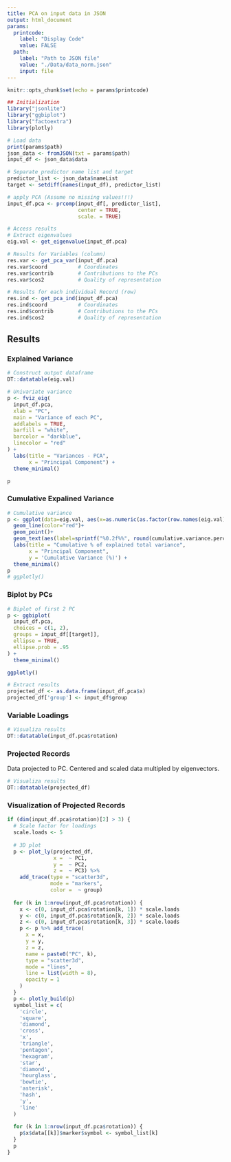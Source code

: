 ```yaml
---
title: PCA on input data in JSON
output: html_document
params:
  printcode:
    label: "Display Code"
    value: FALSE
  path:
    label: "Path to JSON file"
    value: "./Data/data_norm.json"
    input: file
---
```



```r
knitr::opts_chunk$set(echo = params$printcode)
```


```r
## Initialization
library("jsonlite")
library("ggbiplot")
library("factoextra")
library(plotly)

# Load data
print(params$path)
json_data <- fromJSON(txt = params$path)
input_df <- json_data$data

# Separate predictor name list and target
predictor_list <- json_data$nameList
target <- setdiff(names(input_df), predictor_list)

# apply PCA (Assume no missing values!!!)
input_df.pca <- prcomp(input_df[, predictor_list],
                       center = TRUE,
                       scale. = TRUE)

# Access results
# Extract eigenvalues
eig.val <- get_eigenvalue(input_df.pca)

# Results for Variables (column)
res.var <- get_pca_var(input_df.pca)
res.var$coord          # Coordinates
res.var$contrib        # Contributions to the PCs
res.var$cos2           # Quality of representation

# Results for each individual Record (row)
res.ind <- get_pca_ind(input_df.pca)
res.ind$coord          # Coordinates
res.ind$contrib        # Contributions to the PCs
res.ind$cos2           # Quality of representation
```


## Results {.tabset}

### Explained Variance

```r

# Construct output dataframe
DT::datatable(eig.val)

# Univariate variance
p <- fviz_eig(
  input_df.pca,
  xlab = "PC",
  main = "Variance of each PC",
  addlabels = TRUE,
  barfill = "white",
  barcolor = "darkblue",
  linecolor = "red"
) +
  labs(title = "Variances - PCA",
       x = "Principal Component") +
  theme_minimal()

p
```

### Cumulative Expalined Variance

```r
# Cumulative variance
p <- ggplot(data=eig.val, aes(x=as.numeric(as.factor(row.names(eig.val))), y=cumulative.variance.percent), group=1) +
  geom_line(color="red")+
  geom_point()+
  geom_text(aes(label=sprintf("%0.2f%%", round(cumulative.variance.percent, digits = 2))),hjust=0.5, vjust=-0.5) +
  labs(title = "Cumulative % of explained total variance",
       x = "Principal Component",
       y = 'Cumulative Variance (%)') +
  theme_minimal()
p
# ggplotly()
```

### Biplot by PCs
```r
# Biplot of first 2 PC
p <- ggbiplot(
  input_df.pca,
  choices = c(1, 2),
  groups = input_df[[target]],
  ellipse = TRUE,
  ellipse.prob = .95
) +
  theme_minimal()

ggplotly()

# Extract results
projected_df <- as.data.frame(input_df.pca$x)
projected_df['group'] <- input_df$group

```

### Variable Loadings
```r
# Visualiza results
DT::datatable(input_df.pca$rotation)
```

### Projected Records
Data projected to PC. Centered and scaled data multipled by eigenvectors.  
```r
# Visualiza results
DT::datatable(projected_df)
```

### Visualization of Projected Records
```r
if (dim(input_df.pca$rotation)[2] > 3) {
  # Scale factor for loadings
  scale.loads <- 5
  
  # 3D plot
  p <- plot_ly(projected_df,
               x =  ~ PC1,
               y =  ~ PC2,
               z =  ~ PC3) %>%
    add_trace(type = "scatter3d",
              mode = "markers",
              color =  ~ group)
  
  for (k in 1:nrow(input_df.pca$rotation)) {
    x <- c(0, input_df.pca$rotation[k, 1]) * scale.loads
    y <- c(0, input_df.pca$rotation[k, 2]) * scale.loads
    z <- c(0, input_df.pca$rotation[k, 3]) * scale.loads
    p <- p %>% add_trace(
      x = x,
      y = y,
      z = z,
      name = paste0("PC", k),
      type = "scatter3d",
      mode = "lines",
      line = list(width = 8),
      opacity = 1
    )
  }
  p <- plotly_build(p)
  symbol_list = c(
    'circle',
    'square',
    'diamond',
    'cross',
    'x',
    'triangle',
    'pentagon',
    'hexagram',
    'star',
    'diamond',
    'hourglass',
    'bowtie',
    'asterisk',
    'hash',
    'y',
    'line'
  )
  
  for (k in 1:nrow(input_df.pca$rotation)) {
    p$x$data[[k]]$marker$symbol <- symbol_list[k]
  }
  p
}
```